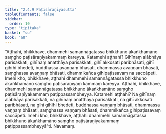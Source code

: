 ```yaml
---
title: "2.4.9 Paṭisāraṇīyasutta"
tableOfContents: false
sidebar:
  order: 10
type: "tipitaka"
basket: "su"
book: "a8"
---
```



<DynamicBreadcrumb />

<Division number="89" book="a8" bookNo="17" page="159">

<Paragraph number="846" book="a8">
“Aṭṭhahi, bhikkhave, dhammehi samannāgatassa bhikkhuno ākaṅkhamāno saṃgho paṭisāraṇīyakammaṃ kareyya. Katamehi aṭṭhahi? Gihīnaṃ alābhāya parisakkati, gihīnaṃ anatthāya parisakkati, gihī akkosati paribhāsati, gihī gihīhi bhedeti, buddhassa avaṇṇaṃ bhāsati, dhammassa avaṇṇaṃ bhāsati, saṃghassa avaṇṇaṃ bhāsati, dhammikañca gihipaṭissavaṃ na saccāpeti. Imehi kho, bhikkhave, aṭṭhahi dhammehi samannāgatassa bhikkhuno ākaṅkhamāno saṃgho paṭisāraṇīyaṃ kammaṃ kareyya.
</Paragraph>

<Paragraph number="847" book="a8">
Aṭṭhahi, bhikkhave, dhammehi samannāgatassa bhikkhuno ākaṅkhamāno saṃgho paṭisāraṇīyakammaṃ paṭippassambheyya. Katamehi aṭṭhahi? Na gihīnaṃ alābhāya parisakkati, na gihīnaṃ anatthāya parisakkati, na gihī akkosati paribhāsati, na gihī gihīhi bhedeti, buddhassa vaṇṇaṃ bhāsati, dhammassa vaṇṇaṃ bhāsati, saṃghassa vaṇṇaṃ bhāsati, dhammikañca gihipaṭissavaṃ saccāpeti. Imehi kho, bhikkhave, aṭṭhahi dhammehi samannāgatassa bhikkhuno ākaṅkhamāno saṃgho paṭisāraṇīyakammaṃ paṭippassambheyyā”ti.

</Paragraph>
</Division>

<Paragraph number="848" type="center" book="a8">
Navamaṃ.
</Paragraph>